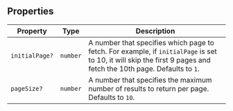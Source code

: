 ## Properties

| Property | Type | Description |
| ------ | ------ | ------ |
| <a id="initialpage"></a> `initialPage?` | `number` | A number that specifies which page to fetch. For example, if `initialPage` is set to 10, it will skip the first 9 pages and fetch the 10th page. Defaults to `1`. |
| <a id="pagesize"></a> `pageSize?` | `number` | A number that specifies the maximum number of results to return per page. Defaults to `10`. |
